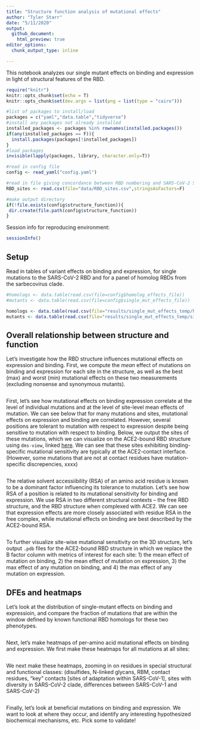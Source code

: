 ```yaml
---
title: "Structure function analysis of mutational effects"
author: "Tyler Starr"
date: "5/11/2020"
output:
  github_document:
    html_preview: true
editor_options: 
  chunk_output_type: inline

---
```


This notebook analyzes our single mutant effects on binding and expression in light of structural features of the RBD.

```r
require("knitr")
knitr::opts_chunk$set(echo = T)
knitr::opts_chunk$set(dev.args = list(png = list(type = "cairo")))

#list of packages to install/load
packages = c("yaml","data.table","tidyverse")
#install any packages not already installed
installed_packages <- packages %in% rownames(installed.packages())
if(any(installed_packages == F)){
  install.packages(packages[!installed_packages])
}
#load packages
invisible(lapply(packages, library, character.only=T))

#read in config file
config <- read_yaml("config.yaml")

#read in file giving concordance between RBD numbering and SARS-CoV-2 Spike numbering
RBD_sites <- read.csv(file="data/RBD_sites.csv",stringsAsFactors=F)

#make output directory
if(!file.exists(config$structure_function)){
 dir.create(file.path(config$structure_function))
}
```

Session info for reproducing environment:
```r
sessionInfo()
```

## Setup

Read in tables of variant effects on binding and expression, for single mutations to the SARS-CoV-2 RBD and for a panel of homolog RBDs from the sarbecovirus clade.

```r
#homologs <- data.table(read.csv(file=config$homolog_effects_file))
#mutants <- data.table(read.csv(file=config$single_mut_effects_file))

homologs <- data.table(read.csv(file="results/single_mut_effects_temp/homolog_effects.csv"))
mutants <- data.table(read.csv(file="results/single_mut_effects_temp/single_mut_effects.csv"))
```

## Overall relationship between structure and function

Let's investigate how the RBD structure influences mutational effects on expression and binding. First, we compute the *mean* effect of mutations on binding and expression for each site in the structure, as well as the best (max) and worst (min) mutational effects on these two measurements (excluding nonsense and synonymous mutants).

```r

```

First, let's see how mutational effects on binding expression correlate at the level of individual mutations and at the level of site-level mean effects of mutation. We can see below that for many mutations and sites, mutational effects on expression and binding are correlated. However, several positions are tolerant to mutation with respect to expression despite being sensitive to mutation with respect to binding. Below, we output the sites of these mutations, which we can visualize on the ACE2-bound RBD structure using `dms-view`, linked [here](). We can see that these sites exhibiting binding-specific mutational sensitivity are typically at the ACE2-contact interface. (However, some mutations that are not at contact residues have mutation-specific discrepencies, xxxx)

```r

```
The relative solvent accessiibility (RSA) of an amino acid residue is known to be a dominant factor influencing its tolerance to mutation. Let's see how RSA of a position is related to its mutational sensitivity for binding and expression. We use RSA in two different structural contexts -- the free RBD structure, and the RBD structure when complexed with ACE2. We can see that expression effects are more closely associated with residue RSA in the free complex, while mutational effects on binding are best described by the ACE2-bound RSA.

```r

```

To further visualize site-wise mutational sensitivity on the 3D structure, let's output `.pdb` files for the ACE2-bound RBD structure in which we replace the B factor column with metrics of interest for each site: 1) the mean effect of mutation on binding, 2) the mean effect of mutation on expression, 3) the max effect of any mutation on binding, and 4) the max effect of any mutation on expression.

## DFEs and heatmaps

Let's look at the distribution of single-mutant effects on binding and expressioin, and compare the fraction of mutations that are within the window defined by known functional RBD homologs for these two phenotypes.

```r

```

Next, let's make heatmaps of per-amino acid mutational effects on binding and expression. We first make these heatmaps for all mutations at all sites:

```r

```

We next make these heatmaps, zooming in on residues in special structural and functional classes: (disulfides, N-linked glycans, RBM, contact residues, "key" contacts [sites of adaptation within SARS-CoV-1], sites with diversity in SARS-CoV-2 clade, differences between SARS-CoV-1 and SARS-CoV-2)


```r

```

Finally, let's look at beneficial mutations on binding and expression. We want to look at where they occur, and identify any interesting hypothesized biochemical mechanisms, etc. Pick some to validate!








